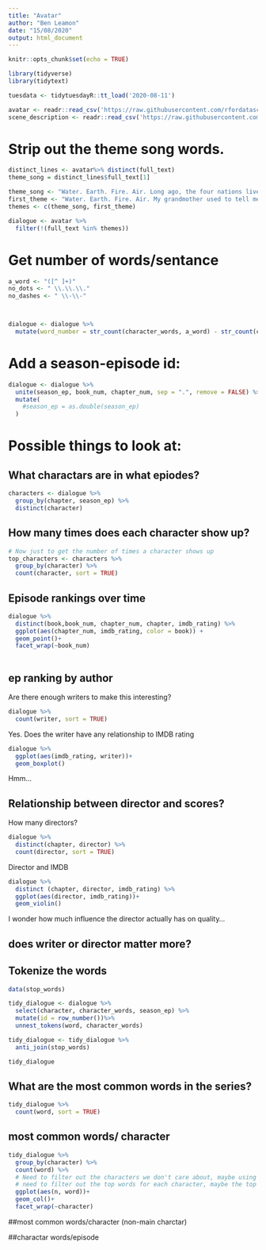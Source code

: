 ```yaml
---
title: "Avatar"
author: "Ben Leamon"
date: "15/08/2020"
output: html_document
---
```


```r
knitr::opts_chunk$set(echo = TRUE)
```


```r
library(tidyverse)
library(tidytext)
```

```r
tuesdata <- tidytuesdayR::tt_load('2020-08-11')
```

```r
avatar <- readr::read_csv('https://raw.githubusercontent.com/rfordatascience/tidytuesday/master/data/2020/2020-08-11/avatar.csv')
scene_description <- readr::read_csv('https://raw.githubusercontent.com/rfordatascience/tidytuesday/master/data/2020/2020-08-11/scene_description.csv')

```

# Strip out the theme song words.
```r
distinct_lines <- avatar%>% distinct(full_text)
theme_song = distinct_lines$full_text[1]

theme_song <- "Water. Earth. Fire. Air. Long ago, the four nations lived together in harmony. Then, everything changed when the Fire Nation attacked. Only the Avatar, master of all four elements, could stop them, but when the world needed him most, he vanished. A hundred years passed, and my brother and I discovered the new Avatar, an airbender named Aang. And although his airbending skills are great, he has a lot to learn before he's ready to save anyone. But I believe Aang can save the world."
first_theme <- "Water. Earth. Fire. Air. My grandmother used to tell me stories about the old days: a time of peace when the Avatar kept balance between the Water Tribes, Earth Kingdom, Fire Nation and Air Nomads. But that all changed when the Fire Nation attacked. Only the Avatar mastered all four elements; only he could stop the ruthless firebenders. But when the world needed him most, he vanished. A hundred years have passed, and the Fire Nation is nearing victory in the war. Two years ago, my father and the men of my tribe journeyed to the Earth Kingdom to help fight against the Fire Nation, leaving me and my brother to look after our tribe. Some people believe that the Avatar was never reborn into the Air Nomads and that the cycle is broken, but I haven't lost hope. I still believe that, somehow, the Avatar will return to save the world."
themes <- c(theme_song, first_theme)

dialogue <- avatar %>%
  filter(!(full_text %in% themes))

```

# Get number of words/sentance
```r
a_word <- "([^ ]+)"
no_dots <- " \\.\\.\\."
no_dashes <- " \\-\\-"



dialogue <- dialogue %>%
  mutate(word_number = str_count(character_words, a_word) - str_count(character_words, no_dots) - str_count(character_words, no_dashes))
```

# Add a season-episode id: 
```r
dialogue <- dialogue %>%
  unite(season_ep, book_num, chapter_num, sep = ".", remove = FALSE) %>%
  mutate(
    #season_ep = as.double(season_ep)
  )
```

# Possible things to look at: 
## What charactars are in what epiodes?
```r
characters <- dialogue %>%
  group_by(chapter, season_ep) %>%
  distinct(character)
```

## How many times does each character show up?
```r
# Now just to get the number of times a character shows up 
top_characters <- characters %>%
  group_by(character) %>%
  count(character, sort = TRUE)
```

## Episode rankings over time
```r
dialogue %>%
  distinct(book,book_num, chapter_num, chapter, imdb_rating) %>%
  ggplot(aes(chapter_num, imdb_rating, color = book)) + 
  geom_point()+
  facet_wrap(~book_num)
  
```

## ep ranking by author
Are there enough writers to make this interesting?
```r
dialogue %>%
  count(writer, sort = TRUE)

```
Yes. 
Does the writer have any relationship to IMDB rating
```r
dialogue %>%
  ggplot(aes(imdb_rating, writer))+
  geom_boxplot()
```
Hmm...

## Relationship between director and scores? 
How many directors? 
```r
dialogue %>%
  distinct(chapter, director) %>%
  count(director, sort = TRUE)
```
Director and IMDB
```r
dialogue %>%
  distinct (chapter, director, imdb_rating) %>%
  ggplot(aes(director, imdb_rating))+
  geom_violin()
```
I wonder how much influence the director actually has on quality... 

## does writer or director matter more? 

## Tokenize the words
```r
data(stop_words)

tidy_dialogue <- dialogue %>%
  select(character, character_words, season_ep) %>%
  mutate(id = row_number())%>%
  unnest_tokens(word, character_words)

tidy_dialogue <- tidy_dialogue %>%
  anti_join(stop_words)

tidy_dialogue
```
## What are the most common words in the series? 
```r
tidy_dialogue %>%
  count(word, sort = TRUE)
```
## most common words/ character
```r
tidy_dialogue %>%
  group_by(character) %>%
  count(word) %>%
  # Need to filter out the characters we don't care about, maybe using lump
  # need to filter out the top words for each character, maybe the top 5 or 10.
  ggplot(aes(n, word))+
  geom_col()+
  facet_wrap(~character)
```


##most common words/character (non-main charctar)

##charactar words/episode
